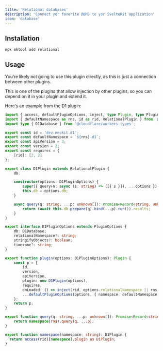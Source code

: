 ```yaml
---
title: 'Relational databases'
description: 'Connect yor favorite DBMS to yor SvelteKit application'
icon: 'database'
---
```


## Installation

```bash
npx nktool add relational
```

## Usage

<Note>You're likely not going to use this plugin directly, as this is just a connection between other plugins.</Note>

This is one of the plugins that allow injection by other plugins, so you can depend on it in your plugin and extend it.

Here's an example from the D1 plugin:

```ts src/lib/index.ts
import { access, defaultPluginOptions, inject, type Plugin, type PluginOptions } from '@neokit-dev/core';
import { defaultNamespace as rns, id as rid, RelationalPlugin } from '@neokit-dev/relational';
import type { D1Database } from '@cloudflare/workers-types';

export const id = 'dev.neokit.d1';
export const defaultNamespace = `${rns}-d1`;
export const apiVersion = 3;
export const version = 2;
export const requires = {
	[rid]: [2, 2]
};

export class D1Plugin extends RelationalPlugin {
	db;

	constructor(options: D1PluginOptions) {
		super({ queryFn: async (s: string) => ([{ s }]), ...options });
		this.db = options.db;
	}

	async query(q: string, ...p: unknown[]): Promise<Record<string, unknown>[]> {
		return (await this.db.prepare(q).bind(...p).run()).results;
	}
}

export interface D1PluginOptions extends PluginOptions {
	db: D1Database;
	relationalNamespace?: string;
	stringifyObjects?: boolean;
	timezone?: string;
}

export function plugin(options: D1PluginOptions): Plugin {
	const p = {
		id,
		version,
		apiVersion,
		plugin: new D1Plugin(options),
		requires,
		onLoaded: () => inject(rid, options.relationalNamespace || rns, p.plugin),
		...defaultPluginOptions(options, { namespace: defaultNamespace }),
	};
	return p;
}

export function query(q: string, ...p: unknown[]): Promise<Record<string, unknown>[]> {
	return namespace(rns).query(q, ...p);
}

export function namespace(namespace: string): D1Plugin {
  return access(rid)[namespace].plugin as D1Plugin;
}
```
